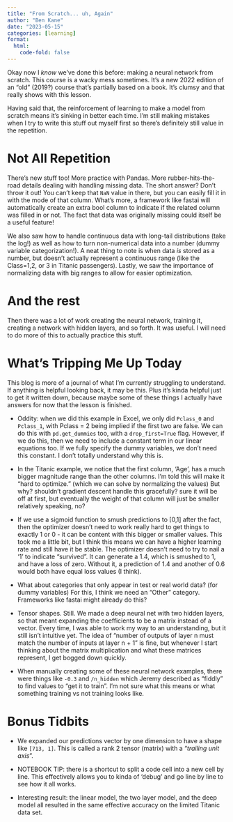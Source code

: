 ```yaml
---
title: "From Scratch... uh, Again"
author: "Ben Kane"
date: "2023-05-15"
categories: [learning]
format:
  html:
    code-fold: false
---
```


Okay now I *know* we've done this before: making a neural network from scratch. This course is a wacky mess sometimes. It's a new 2022 edition of an "old" (2019?) course that's partially based on a book. It's clumsy and that really shows with this lesson.

Having said that, the reinforcement of learning to make a model from scratch means it's sinking in better each time. I'm still making mistakes when I try to write this stuff out myself first so there's definitely still value in the repetition.

# Not All Repetition

There's new stuff too! More practice with Pandas. More rubber-hits-the-road details dealing with handling missing data. The short answer? Don't throw it out! You can't keep that `NaN` value in there, but you can easily fill it in with the mode of that column. What's more, a framework like fastai will automatically create an extra bool column to indicate if the related column was filled in or not. The fact that data was originally missing could itself be a useful feature!

We also saw how to handle continuous data with long-tail distributions (take the log!) as well as how to turn non-numerical data into a number (dummy variable categorization!). A neat thing to note is when data *is* stored as a number, but doesn't actually represent a continuous range (like the Class=1,2, or 3 in Titanic passengers). Lastly, we saw the importance of normalizing data with big ranges to allow for easier optimization.

# And the rest

Then there was a lot of work creating the neural network, training it, creating a network with hidden layers, and so forth. It was useful. I will need to do more of this to actually practice this stuff.

# What's Tripping Me Up Today

This blog is more of a journal of what I'm currently struggling to understand. If anything is helpful looking back, it may be this. Plus it's kinda helpful just to get it written down, because maybe some of these things I actually have answers for now that the lesson is finished.

- Oddity: when we did this example in Excel, we only did `Pclass_0` and `Pclass_1`, with Pclass = 2 being implied if the first two are false. We can do this with `pd.get_dummies` too, with a `drop_first=True` flag. However, if we do this, then we need to include a constant term in our linear equations too. If we fully specify the dummy variables, we don’t need this constant. I don’t totally understand why this is.

- In the Titanic example, we notice that the first column, ‘Age’, has a much bigger magnitude range than the other columns. I'm told this will make it "hard to optimize." (which we can solve by normalizing the values) 
But why? shouldn’t gradient descent handle this gracefully? sure it will be off at first, but eventually the weight of that column will just be smaller relatively speaking, no?


- If we use a sigmoid function to smush predictions to [0,1] after the fact, then the optimizer doesn’t need to work really hard to get things to exactly 1 or 0 - it can be content with this bigger or smaller values.
This took me a little bit, but I think this means we can have a higher learning rate and still have it be stable. The optimizer doesn't need to try to nail a '1' to indicate "survived". It can generate a 1.4, which is smushed to 1, and have a loss of zero. Without it, a prediction of 1.4 and another of 0.6 would both have equal loss values (I think).


- What about categories that only appear in test or real world data? (for dummy variables)
For this, I think we need an "Other" category. Frameworks like fastai might already do this?

- Tensor shapes. Still. We made a deep neural net with two hidden layers, so that meant expanding the coefficients to be a matrix instead of a vector. Every time, I was able to work my way to an understanding, but it still isn't intuitive yet. The idea of "number of outputs of layer n must match the number of inputs at layer n + 1" is fine, but whenever I start thinking about the matrix multiplication and what these matrices represent, I get bogged down quickly.

- When manually creating some of these neural network examples, there were things like `-0.3` and `/n_hidden` which Jeremy described as "fiddly" to find values to "get it to train". I'm not sure what this means or what something training vs not training looks like.


# Bonus Tidbits

- We expanded our predictions vector by one dimension to have a shape like `[713, 1]`. This is called a rank 2 tensor (matrix) with a “*trailing unit axis*”.

- NOTEBOOK TIP: there is a shortcut to split a code cell into a new cell by line. This effectively allows you to kinda of ‘debug’ and go line by line to see how it all works.

- Interesting result: the linear model, the two layer model, and the deep model all resulted in the same effective accuracy on the limited Titanic data set.

